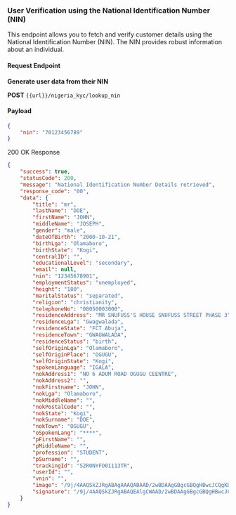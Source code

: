 ### User Verification using the National Identification Number (NIN)

This endpoint allows you to fetch and verify customer details using the National Identification Number (NIN). The NIN provides robust information about an individual.

#### Request Endpoint
**Generate user data from their NIN**

**POST** `{{url}}/nigeria_kyc/lookup_nin`

#### Payload
```json
{
    "nin": "70123456789"
}
```

200 OK Response

``` json
{
    "success": true,
    "statusCode": 200,
    "message": "National Identification Number Details retrieved",
    "response_code": "00",
    "data": {
        "title": "mr",
        "lastName": "DOE",
        "firstName": "JOHN",
        "middleName": "JOSEPH",
        "gender": "male",
        "dateOfBirth": "2000-10-21",
        "birthLga": "Olamaboro",
        "birthState": "Kogi",
        "centralID": "",
        "educationalLevel": "secondary",
        "email": null,
        "nin": "12345678901",
        "employmentStatus": "unemployed",
        "height": "180",
        "maritalStatus": "separated",
        "religion": "christianity",
        "telephoneNo": "08050003000",
        "residenceAddress": "MR SNUFUSS'S HOUSE SNUFUSS STREET PHASE 3",
        "residenceLga": "Gwagwalada",
        "residenceState": "FCT Abuja",
        "residenceTown": "GWAGWALADA",
        "residenceStatus": "birth",
        "selfOriginLga": "Olamaboro",
        "selfOriginPlace": "OGUGU",
        "selfOriginState": "Kogi",
        "spokenLanguage": "IGALA",
        "nokAddress1": "NO 6 ADUM ROAD OGUGU CEENTRE",
        "nokAddress2": "",
        "nokFirstname": "JOHN",
        "nokLga": "Olamaboro",
        "nokMiddleName": "",
        "nokPostalCode": "",
        "nokState": "Kogi",
        "nokSurname": "DOE",
        "nokTown": "OGUGU",
        "oSpokenLang": "****",
        "pFirstName": "",
        "pMiddleName": "",
        "profession": "STUDENT",
        "pSurname": "",
        "trackingId": "S2R0NYFO01113TR",
        "userId": "",
        "vnin": "",
        "image": "/9j/4AAQSkZJRgABAgAAAQABAAD/2wBDAAgGBgcGBQgHBwcJCQgKDBQNDAsLDBkSEw8UHRofHh0aHBwgJC4nICIsIxwcKDcpLDAxNDQ0Hyc5PTgyPC4zNDL/2wBDAQkJCQwLDBgNDRgyIRwhMjIyMjIyMjIyMjIyMjIyMjIyMjIyMjIyMjIyMjIyMjIyMjIyMjIyMjIyMjIyMjIyMjL/wAARCAHSAV4DASIAAhEBAxEB/8QAHwAAAQUBAQEBAQEAAAAAAAAAAAECAwQFBgcICQoL/",
        "signature": "/9j/4AAQSkZJRgABAQEAlgCWAAD/2wBDAAgGBgcGBQgHBwcJCQgKDBQNDAsLDBkSEw8UHRofHh0aHBwgJC4nICIsIxwcKDcpLDAxNDQ0Hyc5PTgyPC4zNDL/2wBDAQkJCQwLDBgNDRgyIRwhMjIyMjIyMjIyMjIyMjIyMjIyMjIyMjIyMjIyMjIyMjIyMjIyMjIyMjIyMjIyMjIyMjL/wAARCADIAPoDASIAAhEBAxEB/8QAHwAAAQUBAQEBAQEAAAAAAAAAAAECAwQFBgcICQoL/"
    }
}
```